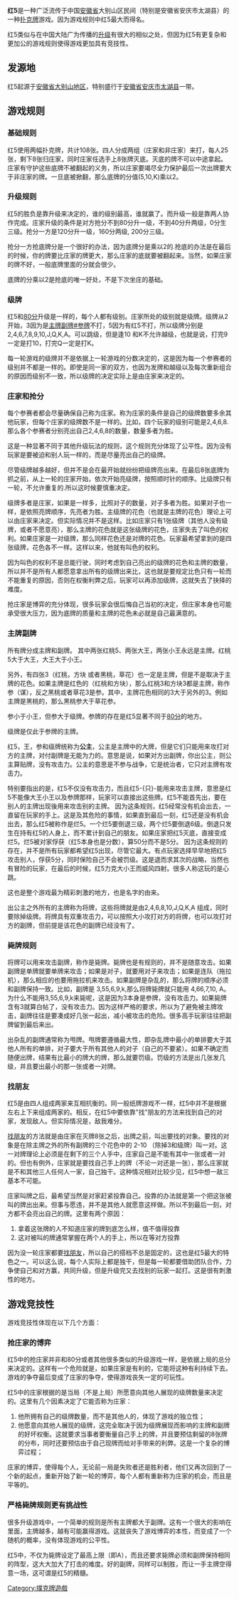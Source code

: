 '''红5'''是一种广泛流传于中国[[安徽省|安徽省]]大别山区民间（特别是安徽省安庆市太湖县）的一种[[扑克牌|扑克牌]]游戏。因为游戏规则中红5最大而得名。

红5类似与在中国大陆广为传播的[[升級_(遊戲)|升级]]有很大的相似之处，但因为红5有更复杂和更加公的游戏规则使得游戏更加具有竞技性。

== 发源地 ==
红5起源于[[安徽省|安徽省]][[大别山地区|大别山地区]]，特别盛行于[[安徽省|安徽省]][[安庆市|安庆市]][[太湖县|太湖县]]一带。

== 游戏规则 ==
===基础规则===

红5使用两幅扑克牌，共计108张。四人分成两组（庄家和非庄家）来打，每人25张，剩下8张归庄家，同时庄家任选手上8张牌灭底。灭底的牌不可以中途拿起。庄家有守护这些底牌不被翻起的义务，所以庄家要竭尽全力保护最后一次出牌要大于非庄家的牌。一旦底被掀翻，那么底牌的分值(5,10,K)乘以2。

===升级规则===
红5的胜负是靠升级来决定的，谁的级别最高，谁就赢了。而升级一般是靠两人协作完成。庄家升级的条件是对方抢分不到80分升一级，不到40分升两级，0分生三级。抢分一方是120分升一级，160分两级, 200分三级。

抢分一方抢底牌分是一个很好的办法，因为底牌分是乘以2的.抢底的办法是在最后的时候，你的牌要比庄家的牌更大，那么庄家的底就要被翻起来。当然，如果庄家的牌不好，一般底牌里面的分就会很少。

底牌的分乘以2是抢底的唯一好处，不是下次坐庄的基础。

===级牌===
红5和[[80分|80分]]升级是一样的，每个人都有级别。庄家所处的级别就是级牌。级牌从2开始，3因为是[[主牌副牌#参牌|主牌副牌#参牌]]不打，5因为有红5不打，所以级牌分别是 2,4,6,7,8,9,10,J,Q,K,A。可以跳级，但是逢10 和K不允许越级，也就是说，打完9一定是打10，打完Q一定是打K。

每一轮游戏的级牌并不是依据上一轮游戏的分数决定的，这是因为每一个参赛者的级别并不都是一样的。即使是同一家的双方，也因为发牌和越级以及每次重新组合的原因而级别不一致，所以级牌的决定实际上是由庄家来决定的。

===庄家和抢分===
每个参赛者都会尽量确保自己称为庄家。称为庄家的条件是自己的级牌数要多余其他玩家，但每个庄家的级牌数不是一样的。比如，四个玩家的级别可能是2,4,6,8.那么各个参赛者分别亮出自己2,4,6,8的数量，数量多者为胜。

这是一种显著不同于其他升级玩法的规则，这个规则充分体现了公平性。因为没有玩家是要被迫和别人玩一样的，而是尽量亮出自己的级牌。

尽管级牌越多越好，但并不是会在最开始就纷纷把级牌亮出来。在最后8张底牌为抓之前，从上一轮的庄家开始，依次开始亮级牌，按照顺时针的顺序。比级牌只有一轮，不允许重复的.所以这时候要慎重决定。

级牌多者是庄家，如果是一样多，比照对子的数量，对子多者为胜。如果对子也一样，是依照亮牌顺序，先亮者为胜。主级牌的花色（也就是主牌的花色）理论上可以由庄家来决定。但实际情况并不是这样。比如庄家只有1张级牌（其他人没有级牌，或者不愿意亮），那么主牌的花色就是这张级牌的花色，庄家失去了叫色的权利。如果庄家是一对级牌，那么同样花色还是对牌的花色。玩家最希望拿到的是四张级牌，花色各不一样。这样以来，他就有叫色的权利。

因为叫色的权利不是总能行驶，同时考虑到自己亮出的级牌的花色和主牌的数量，所以并不是所有人都愿意拿出所有的级牌出来比，这也就是要规定比色只有一轮而不能重复的原因，否则在权衡利弊之后，玩家可以再添加级牌，这就失去了抉择的难度。

抢庄家是博弈的充分体现，很多玩家会很后悔自己当初的决定，但庄家本身也可能承受很大压力，因为底牌的质量和主牌的花色未必就是自己最满意的。

=== 主牌副牌 ===
所有牌分成主牌和副牌。
其中两张红桃5、两张大王，两张小王永远是主牌。红桃5大于大王，大王大于小王。

另外，有四张3（红桃，方块 或者黑桃，草花）也一定是主牌，但是不是取决于主牌的花色。如果主牌是红色的（红桃和方块），那么红桃3和方块3都是主牌，称作参（谋），反之黑桃或者草花3是参。其中，主牌花色相同的3大于另外的3。例如主牌是黑桃的，那么黑桃参大于草花参。

参小于小王，但参大于级牌。参牌的存在是红5显著不同于[[80分|80分]]的地方。

级牌是仅此于参牌的主牌。

红5，王，参和级牌统称为'''公主'''，公主是主牌中的大牌，但是它们只能用来攻打对方的主牌，对付副牌是无能为力的。意思是说，如果对方出副牌，你出公主，则公主算贴牌，没有攻击力。公主的意思是不参与战争，它是统治者，它只对主牌有攻击力。

特别要指出的是，红5不仅没有攻击力，而且红5-{只}-能用来攻击主牌，意思是红5不能像大王小王以及参牌那样，玩家可以直接出这些牌。红5不能首先出，要在别人的主牌出现後用来攻击别的主牌。
因为这条规则，红5经常没有机会出去，一直留在玩家的手上。这是及其危险的事情，如果直到最后一刻，红5还是没有机会出去，那么红5被称作是烂5。一个烂5要倒退三级，两个烂5要倒退6级。倒退只发生在持有红5的人身上，而不累计到自己的朋友。如果庄家把红5灭底，直接变成烂5。烂5被对家俘获（红5本身也是分数），算50分而不是5分。
因为这条规则的存在，并不是所有玩家都希望红5出现，尽管它最大。有点玩家选择早早地把红5攻击别人，俘获5分，同时保险自己不会被罚级。这是退而求其次的战略，当然也有冒险的玩家，在最后的时候，红5力克大小王而威风四射。很多人称这玩的是心跳。

这也是整个游戏最为精彩刺激的地方，也是名字的由来。

出公主之外所有的主牌称为将牌，这些将牌就是由2,4,6,8,10,J,Q,K,A 组成，同时要除掉级牌。将牌具有双重攻击力，可以按照大小攻打对方的将牌，也可以攻打对方的副牌，但前提是该花色的副牌已经没有了。

===毙牌规则===
将牌可以用来攻击副牌，称作是毙牌。毙牌也是有规则的，并不是随意攻击。如果副牌是单牌就要单牌来攻击；如果是对子，就要用对子来攻击；如果是连队（拖拉机），那么相应的也要用拖拉机来攻击。如果副牌是杂乱的，那么将牌的顺序必须和副牌保持一致。比如，副牌是 3,55,6,9,k,那么将牌毙牌就只能用 4,66,7,10, A。为什么不能用3,55,6,9,k来毙呢，这是因为3本身是参牌，没有攻击力。如果毙牌含有3就算白帖了，没有攻击力。因为这样严格的要求，所以为了避免被主牌攻击，副牌往往是要凑成好几张一起出，减小被攻击的危险。很多高手玩家往往把副牌留到最后来出。

出杂乱的副牌通常称为甩牌。甩牌要遵循最大性，即杂乱牌中最小的单排要大于其他人所有的单排，对子要大于所有其他人的对子（自己的不要紧）。如果不确定而随便出牌，结果有比最小的牌大的牌，那么就要罚级。罚级的方法是出几张发几级，并且要出最小的那一张或者一对牌。

=== 找朋友 ===
红5是由四人组成两家来互相抗衡的。同一般纸牌游戏不一样，红5中并不是根据左右上下来组成两家的。相反，在红5中要依靠"找"朋友的方法来找到自己的对家，发现敌人。但实际情况是，敌我难分。

[[找朋友|找朋友]]的方法就是由庄家在灭牌8张之后，出牌之前，叫出要找的对象。要找的对象是在除主牌之外的所有副牌的三个花色中的 2-10 （除掉3和级牌）叫一对。这一对牌理论上必须是在剩下的三个人手中，庄家自己是不能有其中一张或者一对的。但也有例外，庄家就是要找自己手上的牌（不论一对还是一张），那么庄家就是不和其他三人任何人一家，自己独干。这种情况相对比较少见，红5中想一敌三基本不可能。

庄家叫牌之后，最希望当然是对家赶紧投靠自己。投靠的办法就是第一个把这张被叫的牌出出来。但事与愿违，并不是其他人就愿意这样做。所以不到最后一刻，对方都不会亮出自己的牌。这里有两个原因：
# 拿着这张牌的人不知道庄家的牌到底怎么样，值不值得投靠
# 这对被叫的牌通常掌握在两个人的手上，所以在等对方投靠

因为没一轮庄家都要[[找朋友|找朋友]]，所以自己的搭档不总是固定的，这也是红5最大的特色之一。可以这么说，每个人实际上都是独干，但是每一轮都要借助团队合作，力争使自己和对方赢，共同升级，但是升级完又去找别的玩家一起打。这是很有刺激性的地方。

== 游戏竞技性 ==
游戏竞技性体现在以下几个方面：
=== 抢庄家的博弈 ===
红5中的抢庄家并非和80分或者其他很多类似的升级游戏一样，是依据上局的总分来决定的。这样有一个危险就是，如果庄家是有利的，它能将这种有利持续下去。游戏的争夺最后变成了庄家的争夺，使得游戏丧失一定的可玩性。

红5中的庄家根据的是当局（不是上局）所愿意向其他人展现的级牌数量来决定的。这里有几个因素决定了它能否称为庄家：
# 他所拥有自己的级牌数量，而不是其他人的，体现了游戏的独立性；
# 他愿意向其他人展现的级牌，这完全取决于因为级牌展现而影响的主牌和副牌的好坏权衡。这就要求当事者要衡量自己手上的牌，并且要预估剩留的8张牌的分布，同时还要预估由于自己现牌而给对手带来的利弊。这是一个复杂的博弈过程；

庄家的博弈，使得每个人，无论前一局是失败者还是胜利者，他们又再次回到了一个新的起点，重新开始了新一轮的博弈，每个人都有重新称为庄家的机会，而且是平等的。

=== 严格毙牌规则更有挑战性 ===
很多升级游戏中，一个简单的规则是所有主牌都大于副牌。这有一个很大的影响在里面，主牌越多，越有可能赢得游戏。这就丧失了游戏博弈的本性，而变成了一个随机的概率，没有体现游戏的公平性。

红5中，不仅为毙牌设定了最高上限（即A），而且还要求毙牌必须和副牌保持相同的阵型，这大大加大了打击的难度。好的副牌，同样可以制胜，而让一手主牌空得意一场，这可谓是红5的精髓。

{{紙牌遊戲}}

[[Category:撲克牌遊戲|Category:撲克牌遊戲]]